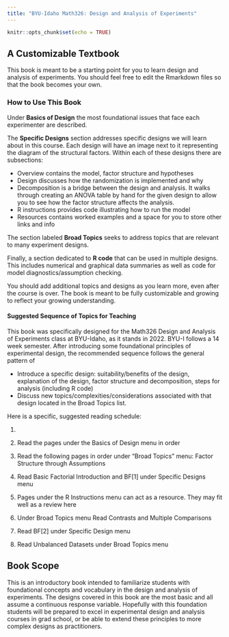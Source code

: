 ```yaml
---
title: "BYU-Idaho Math326: Design and Analysis of Experiments"
---
```


```r
knitr::opts_chunk$set(echo = TRUE)
```

## A Customizable Textbook

This book is meant to be a starting point for you to learn design and analysis of experiments. You should feel free to edit the Rmarkdown files so that the book becomes your own.

### How to Use This Book

Under **Basics of Design** the most foundational issues that face each experimenter are described.

The **Specific Designs** section addresses specific designs we will learn about in this course. Each design will have an image next to it representing the diagram of the structural factors. Within each of these designs there are subsections:

-   Overview contains the model, factor structure and hypotheses
-   Design discusses how the randomization is implemented and why
-   Decomposition is a bridge between the design and analysis. It walks through creating an ANOVA table by hand for the given design to allow you to see how the factor structure affects the analysis.
-   R instructions provides code illustrating how to run the model
-   Resources contains worked examples and a space for you to store other links and info

The section labeled **Broad Topics** seeks to address topics that are relevant to many experiment designs.

Finally, a section dedicated to **R code** that can be used in multiple designs. This includes numerical and graphical data summaries as well as code for model diagnostics/assumption checking.

You should add additional topics and designs as you learn more, even after the course is over. The book is meant to be fully customizable and growing to reflect your growing understanding.

#### Suggested Sequence of Topics for Teaching

This book was specifically designed for the Math326 Design and Analysis of Experiments class at BYU-Idaho, as it stands in 2022. BYU-I follows a 14 week semester. After introducing some foundational principles of experimental design, the recommended sequence follows the general pattern of

-   Introduce a specific design: suitability/benefits of the design, explanation of the design, factor structure and decomposition, steps for analysis (including R code)
-   Discuss new topics/complexities/considerations associated with that design located in the Broad Topics list.

Here is a specific, suggested reading schedule:

1.  

2.  Read the pages under the Basics of Design menu in order

3.  Read the following pages in order under "Broad Topics" menu: Factor Structure through Assumptions

4.  Read Basic Factorial Introduction and BF\[1\] under Specific Designs menu

5.  Pages under the R Instructions menu can act as a resource. They may fit well as a review here

6.  Under Broad Topics menu Read Contrasts and Multiple Comparisons

7.  Read BF\[2\] under Specific Design menu

8.  Read Unbalanced Datasets under Broad Topics menu

## Book Scope

This is an introductory book intended to familiarize students with foundational concepts and vocabulary in the design and analysis of experiments. The designs covered in this book are the most basic and all assume a continuous response variable. Hopefully with this foundation students will be prepared to excel in experimental design and analysis courses in grad school, or be able to extend these principles to more complex designs as practitioners.
